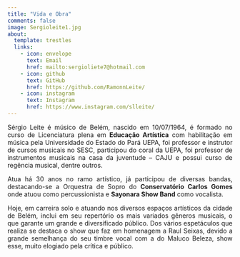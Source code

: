 ---
title: "Vida e Obra"
comments: false
image: Sergioleite1.jpg
about:
  template: trestles
  links:
    - icon: envelope
      text: Email
      href: mailto:sergioliete7@hotmail.com
    - icon: github
      text: GitHub
      href: https://github.com/RamonnLeite/
    - icon: instagram
      text: Instagram
      href: https://www.instagram.com/slleite/   
---

```{=html}
<style>
  body{text-align: justify}
</style>
```


::: {#hero-heading}


Sérgio Leite é músico de Belém, nascido em 10/07/1964, é formado no curso de Licenciatura plena em **Educação Artística** com habilitação em música pela Universidade do Estado do Pará UEPA, foi professor e instrutor de cursos musicais no SESC, participou do coral da UEPA, foi professor de instrumentos musicais na casa da juventude – CAJU e possui curso de regência musical, dentre outros.

Atua há 30 anos no ramo artístico, já participou de diversas bandas, destacando-se a Orquestra de Sopro do **Conservatório Carlos Gomes** onde atuou como percussionista e **Sayonara Show Band** como vocalista.

Hoje, em carreira solo e atuando nos diversos espaços artísticos da cidade de Belém, inclui em seu repertório os mais variados gêneros musicais, o que garante um grande e diversificado público. Dos vários espetáculos que realiza se destaca o show que faz em homenagem a Raul Seixas, devido a grande semelhança do seu timbre vocal com a do Maluco Beleza, show esse, muito elogiado pela crítica e público.



:::